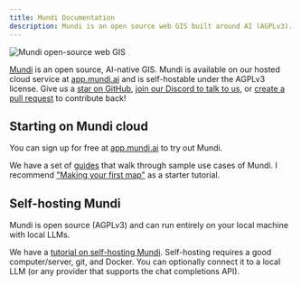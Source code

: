 ```yaml
---
title: Mundi Documentation
description: Mundi is an open source web GIS built around AI (AGPLv3).
---
```


![Mundi open-source web GIS](../../assets/social.png)

[Mundi](https://github.com/BuntingLabs/mundi.ai) is an open source, AI-native GIS. Mundi is available on our hosted cloud service at [app.mundi.ai](https://app.mundi.ai)
and is self-hostable under the AGPLv3 license. Give us a [star on GitHub](https://github.com/BuntingLabs/mundi.ai),
[join our Discord to talk to us](https://discord.gg/V63VbgH8dT), or
[create a pull request](https://github.com/BuntingLabs/mundi.ai/pulls) to contribute back!


## Starting on Mundi cloud

You can sign up for free at [app.mundi.ai](https://app.mundi.ai) to try out Mundi.

We have a set of [guides](./guides) that walk through sample use cases of Mundi. I recommend ["Making your first map"](./getting-started/making-your-first-map)
as a starter tutorial.

## Self-hosting Mundi

Mundi is open source (AGPLv3) and can run entirely on your local machine with local LLMs.

We have a [tutorial on self-hosting Mundi](./guides/self-hosting-mundi). Self-hosting requires
a good computer/server, git, and Docker. You can optionally connect it to a local LLM (or any
provider that supports the chat completions API).
